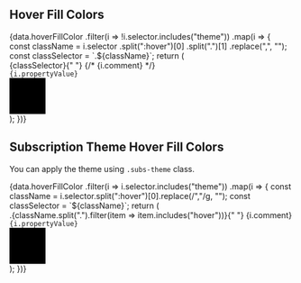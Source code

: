 

<Head>
  <title>Hover Fill Colors - WaPo Tachyons</title>
</Head>

## Hover Fill Colors

<div className="flex flex-row flex-wrap mt-sm mb-md">
  {data.hoverFillColor
    .filter(i => !i.selector.includes("theme"))
    .map(i => {
      const className = i.selector
        .split(":hover")[0]
        .split(".")[1]
        .replace(",", "");
      const classSelector = `.${className}`;
      return (
        <div
          key={classSelector}
          className="pa-sm flex-1 flex align-center justify-between flex-column b bc-light-gray ma-sm"
          style={{
            width: 200,
            height: 200
          }}
        >
          <div className="font--subhead font-xxxs font-bold">
            {classSelector}{" "}
            {/* <span className="italic  gray-dark">{i.comment}</span> */}
          </div>
          <div>
            <code>{i.propertyValue}</code>
          </div>
          <svg
            className={`${className} transition-colors duration-400 ease-in-out b`}
            xmlns="http://www.w3.org/2000/svg"
            viewBox="0 0 64 64"
            width="64"
            height="64"
          >
            <title>fill svg</title>
            <path d="M0 64 L64 64 L64 0 L0 0 Z" />
          </svg>
        </div>
      );
    })}
</div>

## Subscription Theme Hover Fill Colors

<p className="pl-sm mb-sm font-xxs">
  You can apply the theme using <code>.subs-theme</code> class.
</p>
<div className="flex flex-row flex-wrap mt-sm mb-md">
  {data.hoverFillColor
    .filter(i => i.selector.includes("theme"))
    .map(i => {
      const className = i.selector.split(":hover")[0].replace(/","/g, "");
      const classSelector = `${className}`;
      return (
        <div
          key={classSelector}
          className="pa-sm flex-1 flex align-center justify-between flex-column b bc-light-gray ma-sm"
          style={{
            width: 200,
            height: 200
          }}
        >
          <div className="font-xxs font-bold">
            .{className.split(".").filter(item => item.includes("hover"))}{" "}
            <span className="italic font-xs gray-dark">{i.comment}</span>
          </div>
          <div>
            <code>{i.propertyValue}</code>
          </div>
          <svg
            className={`pa-sm ${className
              .split(".")
              .join(" ")} transition-colors duration-400 ease-in-out b `}
            xmlns="http://www.w3.org/2000/svg"
            viewBox="0 0 64 64"
            width="64"
            height="64"
          >
            <title>fill svg</title>
            <path d="M0 64 L64 64 L64 0 L0 0 Z" />
          </svg>
        </div>
      );
    })}
</div>
